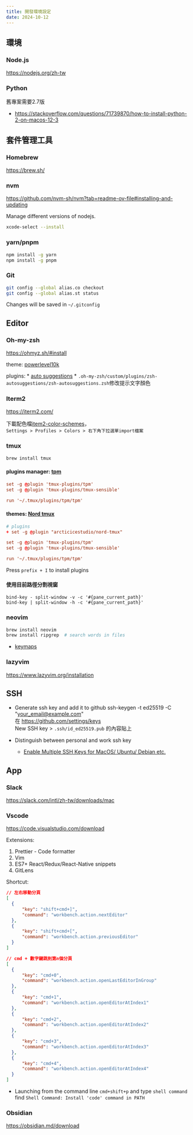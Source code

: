 ---
title: 開發環境設定
date: 2024-10-12
---

## 環境
### Node.js
https://nodejs.org/zh-tw

### Python
舊專案需要2.7版
* https://stackoverflow.com/questions/71739870/how-to-install-python-2-on-macos-12-3

## 套件管理工具

### Homebrew
https://brew.sh/

### nvm
https://github.com/nvm-sh/nvm?tab=readme-ov-file#installing-and-updating

Manage different versions of nodejs.

```sh
xcode-select --install
```

### yarn/pnpm
```sh
npm install -g yarn
npm install -g pnpm
```

### Git
```sh
git config --global alias.co checkout
git config --global alias.st status
```

Changes will be saved in `~/.gitconfig`

## Editor 

### Oh-my-zsh
https://ohmyz.sh/#install

theme: [powerlevel10k](https://github.com/romkatv/powerlevel10k?tab=readme-ov-file#getting-started)

plugins:
	* [auto suggestions](https://github.com/zsh-users/zsh-autosuggestions/tree/master)
		* `.oh-my-zsh/custom/plugins/zsh-autosuggestions/zsh-autosuggestions.zsh`修改提示文字顏色

### Iterm2
https://iterm2.com/

下載配色檔[item2-color-schemes](https://github.com/mbadolato/iTerm2-Color-Schemes/tree/master/schemes)，\
`Settings > Profiles > Colors > 右下角下拉選單import檔案`

### tmux

```sh
brew install tmux
```

#### plugins manager: [tpm](https://github.com/tmux-plugins/tpm)

```config:~/.tmux.conf
set -g @plugin 'tmux-plugins/tpm'
set -g @plugin 'tmux-plugins/tmux-sensible'

run '~/.tmux/plugins/tpm/tpm'
```

#### themes: [Nord tmux](https://www.nordtheme.com/ports/tmux)

```diff:~/.tmux.conf
# plugins
+ set -g @plugin "arcticicestudio/nord-tmux"

set -g @plugin 'tmux-plugins/tpm'
set -g @plugin 'tmux-plugins/tmux-sensible'

run '~/.tmux/plugins/tpm/tpm'
```

Press `prefix + I` to install plugins

#### 使用目前路徑分割視窗
```config
bind-key - split-window -v -c '#{pane_current_path}'
bind-key | split-window -h -c '#{pane_current_path}'
```

### neovim
```sh
brew install neovim
brew install ripgrep  # search words in files
```
* [keymaps](/notes/neovim/keymaps)

### lazyvim
https://www.lazyvim.org/installation


## SSH
* Generate ssh key and add it to github
ssh-keygen -t ed25519 -C "your_email@example.com" \
在 https://github.com/settings/keys \
New SSH key > `.ssh/id_ed25519.pub` 的內容貼上

* Distinguish between personal and work ssh key
  * [Enable Multiple SSH Keys for MacOS/ Ubuntu/ Debian etc.](https://gist.github.com/bonnopc/c78920431284ce3fc2a5270016205116)

## App 
### Slack
https://slack.com/intl/zh-tw/downloads/mac

### Vscode
https://code.visualstudio.com/download

Extensions:
1. Prettier - Code formatter
2. Vim
3. ES7+ React/Redux/React-Native snippets
4. GitLens

Shortcut:
```json
// 左右移動分頁
[
  {
      "key": "shift+cmd+]",
      "command": "workbench.action.nextEditor"
  },
  {
      "key": "shift+cmd+[",
      "command": "workbench.action.previousEditor"
  }
]
```

```json
// cmd + 數字鍵跳到第n個分頁
[
  {
      "key": "cmd+0",
      "command": "workbench.action.openLastEditorInGroup"
  },
  {
      "key": "cmd+1",
      "command": "workbench.action.openEditorAtIndex1"
  },
  {
      "key": "cmd+2",
      "command": "workbench.action.openEditorAtIndex2"
  },
  {
      "key": "cmd+3",
      "command": "workbench.action.openEditorAtIndex3"
  },
  {
      "key": "cmd+4",
      "command": "workbench.action.openEditorAtIndex4"
  }
]
```

* Launching from the command line
`cmd+shift+p` and type `shell command` find `Shell Command: Install 'code' command in PATH`

### Obsidian
https://obsidian.md/download
